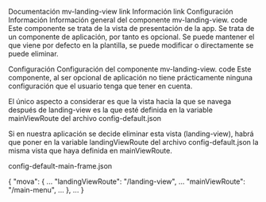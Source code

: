 Documentación mv-landing-view
link Información
link Configuración
Información
Información general del componente mv-landing-view.
code
Este componente se trata de la vista de presentación de la app. Se trata de un componente de aplicación, por tanto es opcional. Se puede mantener el que viene por defecto en la plantilla, se puede modificar o directamente se puede eliminar.

Configuración
Configuración del componente mv-landing-view.
code
Este componente, al ser opcional de aplicación no tiene prácticamente ninguna configuración que el usuario tenga que tener en cuenta.

El único aspecto a considerar es que la vista hacia la que se navega después de landing-view es la que esté definida en la variable mainViewRoute del archivo config-default.json

Si en nuestra aplicación se decide eliminar esta vista (landing-view), habrá que poner en la variable landingViewRoute del archivo config-default.json la misma vista que haya definida en mainViewRoute.

config-default-main-frame.json

  {
  	"mova": {
  		...
  		"landingViewRoute": "/landing-view",
  		...
  		"mainViewRoute": "/main-menu",
      ...
    },
    ...
  }